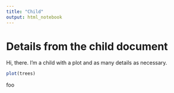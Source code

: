 ```yaml
---
title: "Child"
output: html_notebook
---
```


# Details from the child document

Hi, there. I'm a child with a plot and as many details as necessary.

```r
plot(trees)
```

foo